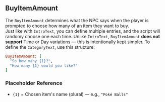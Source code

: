 ## BuyItemAmount

The `BuyItemAmount` determines what the NPC says when the player is prompted to choose how many of an item they want to buy. 
<br/>
Just like with `IntroText`, you can define multiple entries, and the script will randomy choose one each time.
<Callout type="attention">
  Unlike `IntroText`, `BuyItemAmount` **<Rd>does not support</Rd>** Time or Day variations — this is intentionally kept simpler.
</Callout>
To define the `CategoryText`, use this structure:
<br/>
```ruby
BuyItemAmount: [
  "So how many {1}?", 
  "How many {1} would you like?"
]
```
### Placeholder Reference
- `{1}` = Chosen item's name (plural) — e.g., `"Poké Balls"`
<br/>
<ImageWithCaption src="/images/documentation/poke-market/BuyItemAmount 1.png" caption="BuyItemAmount 1"/>
<ImageWithCaption src="/images/documentation/poke-market/BuyItemAmount 2.png" caption="BuyItemAmount 2"/>